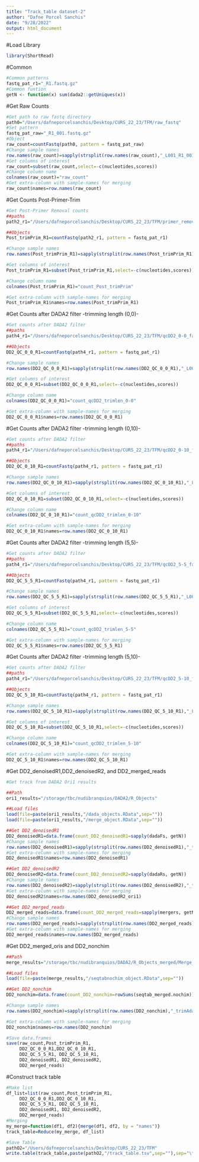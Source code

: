```yaml
---
title: "Track_table dataset-2"
author: "Dafne Porcel Sanchis"
date: "9/28/2022"
output: html_document
---
```


<div style="text-align: justify">

#Load Library
```r
library(ShortRead)
```

#Common
```r
#Common patterns
fastq_pat_r1="_R1.fastq.gz"
#Common funtion
getN <- function(x) sum(dada2::getUniques(x))
```

#Get Raw Counts
```r
#Get path to raw fastq directory
path0="/Users/dafneporcelsanchis/Desktop/CURS_22_23/TFM/raw_fastq"
#Set pattern
fastq_pat_raw="_R1_001.fastq.gz"
#Object
raw_count=countFastq(path0, pattern = fastq_pat_raw)
#Change sample names
row.names(raw_count)=sapply(strsplit(row.names(raw_count),"_L001_R1_001.fastq.gz"),`[`,1)
#Get columns of interest
raw_count=subset(raw_count,select=-c(nucleotides,scores))
#Change column name
colnames(raw_count)="raw_count"
#Get extra-column with sample-names for merging
raw_count$names=row.names(raw_count)
```

#Get Counts Post-Primer-Trim
```r
#Get Post-Primer Removal counts
##paths
path2_r1="/Users/dafneporcelsanchis/Desktop/CURS_22_23/TFM/primer_removed_fastqs_2/R1"

##Objects
Post_trimPrim_R1=countFastq(path2_r1, pattern = fastq_pat_r1)

#Change sample names
row.names(Post_trimPrim_R1)=sapply(strsplit(row.names(Post_trimPrim_R1),"_L001_trimPrim_R1.fastq.gz"),`[`,1)

#Get columns of interest
Post_trimPrim_R1=subset(Post_trimPrim_R1,select=-c(nucleotides,scores))

#Change column name
colnames(Post_trimPrim_R1)="count_Post_trimPrim"

#Get extra-column with sample-names for merging
Post_trimPrim_R1$names=row.names(Post_trimPrim_R1)

```

#Get Counts after DADA2 filter -trimming length (0,0)-
```r
#Get counts after DADA2 filter
##paths
path4_r1="/Users/dafneporcelsanchis/Desktop/CURS_22_23/TFM/qcDD2_0-0_fastqs"

##Objects
DD2_QC_0_0_R1=countFastq(path4_r1, pattern = fastq_pat_r1)

#Change sample names
row.names(DD2_QC_0_0_R1)=sapply(strsplit(row.names(DD2_QC_0_0_R1),"_L001_trimPrim_qcDD2_R1.fastq.gz"),`[`,1)

#Get columns of interest
DD2_QC_0_0_R1=subset(DD2_QC_0_0_R1,select=-c(nucleotides,scores))

#Change column name
colnames(DD2_QC_0_0_R1)="count_qcDD2_trimlen_0-0"

#Get extra-column with sample-names for merging
DD2_QC_0_0_R1$names=row.names(DD2_QC_0_0_R1)

```

#Get Counts after DADA2 filter -trimming length (0,10)-
```r
#Get counts after DADA2 filter
##paths
path4_r1="/Users/dafneporcelsanchis/Desktop/CURS_22_23/TFM/qcDD2_0-10_fastqs"

##Objects
DD2_QC_0_10_R1=countFastq(path4_r1, pattern = fastq_pat_r1)

#Change sample names
row.names(DD2_QC_0_10_R1)=sapply(strsplit(row.names(DD2_QC_0_10_R1),"_L001_trimPrim_qcDD2_R1.fastq.gz"),`[`,1)

#Get columns of interest
DD2_QC_0_10_R1=subset(DD2_QC_0_10_R1,select=-c(nucleotides,scores))

#Change column name
colnames(DD2_QC_0_10_R1)="count_qcDD2_trimlen_0-10"

#Get extra-column with sample-names for merging
DD2_QC_0_10_R1$names=row.names(DD2_QC_0_10_R1)

```

#Get Counts after DADA2 filter -trimming length (5,5)-
```r
#Get counts after DADA2 filter
##paths
path4_r1="/Users/dafneporcelsanchis/Desktop/CURS_22_23/TFM/qcDD2_5-5_fastqs"

##Objects
DD2_QC_5_5_R1=countFastq(path4_r1, pattern = fastq_pat_r1)

#Change sample names
row.names(DD2_QC_5_5_R1)=sapply(strsplit(row.names(DD2_QC_5_5_R1),"_L001_trimPrim_qcDD2_R1.fastq.gz"),`[`,1)

#Get columns of interest
DD2_QC_5_5_R1=subset(DD2_QC_5_5_R1,select=-c(nucleotides,scores))

#Change column name
colnames(DD2_QC_5_5_R1)="count_qcDD2_trimlen_5-5"

#Get extra-column with sample-names for merging
DD2_QC_5_5_R1$names=row.names(DD2_QC_5_5_R1)

```

#Get Counts after DADA2 filter -trimming length (5,10)-
```r
#Get counts after DADA2 filter
##paths
path4_r1="/Users/dafneporcelsanchis/Desktop/CURS_22_23/TFM/qcDD2_5-10_fastqs"

##Objects
DD2_QC_5_10_R1=countFastq(path4_r1, pattern = fastq_pat_r1)

#Change sample names
row.names(DD2_QC_5_10_R1)=sapply(strsplit(row.names(DD2_QC_5_10_R1),"_L001_trimPrim_qcDD2_R1.fastq.gz"),`[`,1)

#Get columns of interest
DD2_QC_5_10_R1=subset(DD2_QC_5_10_R1,select=-c(nucleotides,scores))

#Change column name
colnames(DD2_QC_5_10_R1)="count_qcDD2_trimlen_5-10"

#Get extra-column with sample-names for merging
DD2_QC_5_10_R1$names=row.names(DD2_QC_5_10_R1)

```

#Get DD2_denoisedR1,DD2_denoisedR2, and DD2_merged_reads
```r
#Get track from DADA2 Ori1 results

##Path 
ori1_results="/storage/tbc/nudibranquios/DADA2/R_Objects"

##Load files
load(file=paste(ori1_results,"/dada_objects.RData",sep=""))
load(file=paste(ori1_results,"/merge_object.RData",sep=""))

##Get DD2_denoisedR1
DD2_denoisedR1=data.frame(count_DD2_denoisedR1=sapply(dadaFs, getN))
#Change sample names
row.names(DD2_denoisedR1)=sapply(strsplit(row.names(DD2_denoisedR1),"_trimAdapt"),`[`,1)
#Get extra-column with sample-names for merging
DD2_denoisedR1$names=row.names(DD2_denoisedR1)

##Get DD2_denoisedR2
DD2_denoisedR2=data.frame(count_DD2_denoisedR2=sapply(dadaRs, getN))
#Change sample names
row.names(DD2_denoisedR2)=sapply(strsplit(row.names(DD2_denoisedR2),"_trimAdapt"),`[`,1)
#Get extra-column with sample-names for merging
DD2_denoisedR2$names=row.names(DD2_denoisedR2_ori1)

##Get DD2_merged_reads
DD2_merged_reads=data.frame(count_DD2_merged_reads=sapply(mergers, getN))
#Change sample names
row.names(DD2_merged_reads)=sapply(strsplit(row.names(DD2_merged_reads),"_trimAdapt"),`[`,1)
#Get extra-column with sample-names for merging
DD2_merged_reads$names=row.names(DD2_merged_reads)

```

#Get DD2_merged_oris and DD2_nonchim
```r
##Path
merge_results="/storage/tbc/nudibranquios/DADA2/R_Objects_merged/Merge_Before_ChimRm"

##Load files
load(file=paste(merge_results,"/seqtabnochim_object.RData",sep=""))

##Get DD2_nonchim
DD2_nonchim=data.frame(count_DD2_nonchim=rowSums(seqtab_merged.nochim))

#Change sample names
row.names(DD2_nonchim)=sapply(strsplit(row.names(DD2_nonchim),"_trimAdapt"),`[`,1)

#Get extra-column with sample-names for merging
DD2_nonchim$names=row.names(DD2_nonchim)
```

```r
#Save data.frames
save(raw_count,Post_trimPrim_R1,
     DD2_QC_0_0_R1,DD2_QC_0_10_R1,
     DD2_QC_5_5_R1, DD2_QC_5_10_R1,
     DD2_denoisedR1, DD2_denoisedR2, 
     DD2_merged_reads)
```

#Construct track table
```r
#Make list
df_list=list(raw_count,Post_trimPrim_R1,
     DD2_QC_0_0_R1,DD2_QC_0_10_R1,
     DD2_QC_5_5_R1, DD2_QC_5_10_R1,
     DD2_denoisedR1, DD2_denoisedR2, 
     DD2_merged_reads)
#Merging
my_merge=function(df1, df2){merge(df1, df2, by = "names")}
track_table=Reduce(my_merge, df_list)                             

#Save Table
pathO2="/Users/dafneporcelsanchis/Desktop/CURS_22_23/TFM"
write.table(track_table,paste(pathO2,"/track_table.tsv",sep=""),sep="\t",quote=F,col.names=NA)
```